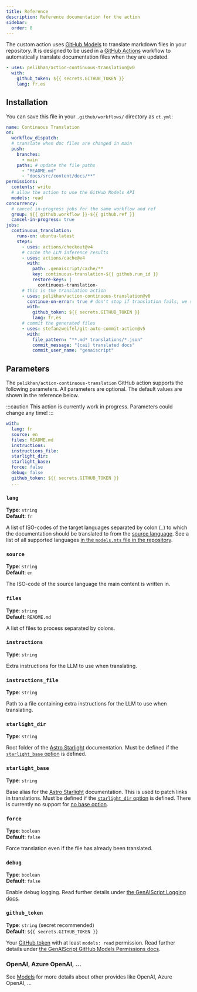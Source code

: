 ```yaml
---
title: Reference
description: Reference documentation for the action
sidebar:
  order: 8
---
```


The custom action uses [GitHub Models](https://github.com/models) to translate markdown files in your repository.
It is designed to be used in a [GitHub Actions](https://docs.github.com/en/actions) workflow to automatically translate documentation files when they are updated.

```yaml title=".github/workflows/ct.yml"
- uses: pelikhan/action-continuous-translation@v0
  with:
    github_token: ${{ secrets.GITHUB_TOKEN }}
    lang: fr,es
```

## Installation

You can save this file in your `.github/workflows/` directory as `ct.yml`:

```yaml title=".github/workflows/ct.yml" wrap
name: Continuous Translation
on:
  workflow_dispatch:
  # translate when doc files are changed in main
  push:
    branches:
      - main
    paths: # update the file paths
      - "README.md"
      - "docs/src/content/docs/**"
permissions:
  contents: write
  # allow the action to use the GitHub Models API
  models: read
concurrency:
  # cancel in-progress jobs for the same workflow and ref
  group: ${{ github.workflow }}-${{ github.ref }}
  cancel-in-progress: true
jobs:
  continuous_translation:
    runs-on: ubuntu-latest
    steps:
      - uses: actions/checkout@v4
      # cache the LLM inference results
      - uses: actions/cache@v4
        with:
          path: .genaiscript/cache/**
          key: continuous-translation-${{ github.run_id }}
          restore-keys: |
            continuous-translation-
      # this is the translation action
      - uses: pelikhan/action-continuous-translation@v0
        continue-on-error: true # don't stop if translation fails, we still need to store the cache
        with:
          github_token: ${{ secrets.GITHUB_TOKEN }}
          lang: fr,es
      # commit the generated files
      - uses: stefanzweifel/git-auto-commit-action@v5
        with:
          file_pattern: "**.md* translations/*.json"
          commit_message: "[cai] translated docs"
          commit_user_name: "genaiscript"
```

## Parameters

The `pelikhan/action-continuous-translation` GitHub action supports the following parameters.
All parameters are optional.
The default values are shown in the reference below.

:::caution
This action is currently work in progress. Parameters could change any time!
:::

```yaml
with:
  lang: fr
  source: en
  files: README.md
  instructions:
  instructions_file:
  starlight_dir:
  starlight_base:
  force: false
  debug: false
  github_token: ${{ secrets.GITHUB_TOKEN }}
  ...
```

### `lang`

**Type**: `string`  
**Default**: `fr`

A list of ISO-codes of the target languages separated by colon (`,`) to which the documentation should be translated to from the [source language](#source).
See a list of all supported languages [in the `models.mts` file in the repository](https://github.com/pelikhan/action-continuous-translation/blob/main/genaisrc/src/models.mts).

### `source`

**Type**: `string`  
**Default**: `en`

The ISO-code of the source language the main content is written in.

### `files`

**Type**: `string`  
**Default**: `README.md`

A list of files to process separated by colons.

### `instructions`

**Type**: `string`

Extra instructions for the LLM to use when translating.

### `instructions_file`

**Type**: `string`

Path to a file containing extra instructions for the LLM to use when translating.

### `starlight_dir`

**Type**: `string`

Root folder of the [Astro Starlight](/action-continuous-translation/reference/astro-starlight/) documentation.
Must be defined if the [`starlight_base` option](#starlight_base) is defined.

### `starlight_base`

**Type**: `string`

Base alias for the [Astro Starlight](/action-continuous-translation/reference/astro-starlight/) documentation.
This is used to patch links in translations.
Must be defined if the [`starlight_dir` option](#starlight_dir) is defined.
There is currently no support for [no base option](https://docs.astro.build/en/reference/configuration-reference/#base).

### `force`

**Type**: `boolean`  
**Default**: `false`

Force translation even if the file has already been translated.

### `debug`

**Type**: `boolean`  
**Default**: `false`

Enable debug logging.
Read further details under [the GenAIScript Logging docs](https://microsoft.github.io/genaiscript/reference/scripts/logging/).

### `github_token`

**Type**: `string` (secret recommended)  
**Default**: `${{ secrets.GITHUB_TOKEN }}`

Your [GitHub token](https://github.com/settings/tokens) with at least `models: read` permission.
Read further details under [the GenAIScript GitHub Models Permissions docs](https://microsoft.github.io/genaiscript/reference/github-actions/#github-models-permissions).

### OpenAI, Azure OpenAI, ...

See [Models](/action-continuous-translation/reference/models/) for more details about other provides
like OpenAI, Azure OpenAI, ...
